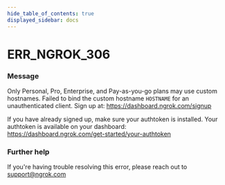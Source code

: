 ```yaml
---
hide_table_of_contents: true
displayed_sidebar: docs
---
```



# ERR_NGROK_306

### Message

Only Personal, Pro, Enterprise, and Pay-as-you-go plans may use custom hostnames.
Failed to bind the custom hostname `HOSTNAME` for an unauthenticated client.
Sign up at: https://dashboard.ngrok.com/signup

If you have already signed up, make sure your authtoken is installed.
Your authtoken is available on your dashboard: https://dashboard.ngrok.com/get-started/your-authtoken

<ErrorDetails error="err_ngrok_306" />

### Further help

If you're having trouble resolving this error, please reach out to [support@ngrok.com](mailto:support@ngrok.com?subject=Help%20with%20ERR_NGROK_306)
